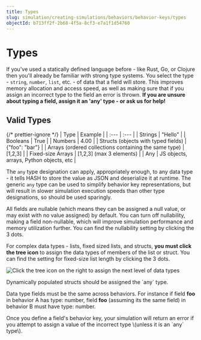 ```yaml
---
title: Types
slug: simulation/creating-simulations/behaviors/behavior-keys/types
objectId: b713ff2f-2b68-4f5a-8cf3-e7a1f1d54760
---
```


# Types

If you've used a statically defined language before - like Rust, Go, or Clojure then you'll already be familiar with strong type systems. You select the type - `string`, `number`, `list`, etc. - of data that a field will store. This improves memory allocation and access speed, as well as making sure that if you assign an incorrect type to the field an error is thrown. **If you are unsure about typing a field, assign it an 'any' type - or ask us for help!**

## Valid Types

{/* prettier-ignore */}
| Type | Example |
| :--- | :--- |
| Strings | "Hello" |
| Booleans | True |
| Numbers | 4.00 |
| Structs \(objects with typed fields\) | {"foo": "bar"} |
| Arrays \(ordered collections containing the same type\) | \[1,2,3\] |
| Fixed-size Arrays | \[1,2,3\] \(max 3 elements\) |
| Any | JS objects, arrays, Python objects, etc |

The `any` type designation can apply, appropriately enough, to any data type - it tells HASH to store the value as JSON and deserialize it at runtime. The generic `any` type can be used to simplify behavior key representations, but will result in slower simulation execution speeds than other type designations, so should be used sparingly.

All fields are nullable \(which means they can be assigned a null value, or may exist with no value assigned\) by default. You can turn off nullability, making a field non-nullable, which will improve simulation performance and memory utilization further. You can find the nullability setting by clicking the 3 dots.

For complex data types - lists, fixed sized lists, and structs, **you must click the tree icon** to assign the data types of members of the list or struct. You can find the setting for fixed-size list length by clicking the 3 dots.

![Click the tree icon on the right to assign the next level of data types](https://cdn-us1.hash.ai/site/docs/screen-shot-2020-11-24-at-5.36.17-pm.png)

<Hint style="info">
  Dynamically populated structs should be assigned the `any` type.
</Hint>

Data type fields must be the same across behaviors. For instance if field **foo** in behavior A has type: number, field **foo** \(assuming its the same field\) in behavior B must have type: number.

<Hint style="warning">
  Once you define a field's behavior key, your simulation will return an error
  if you attempt to assign a value of the incorrect type \(unless it is an `any`
  type\).
</Hint>
